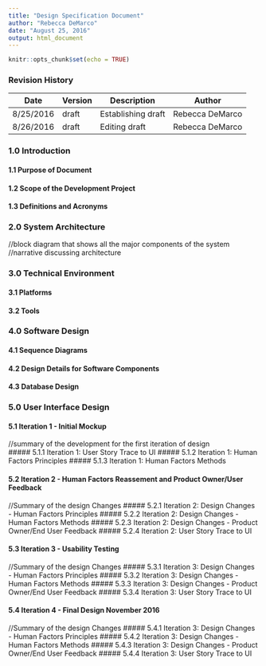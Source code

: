 ```yaml
---
title: "Design Specification Document"
author: "Rebecca DeMarco"
date: "August 25, 2016"
output: html_document
---
```


```r
knitr::opts_chunk$set(echo = TRUE)
```

### Revision History 
Date      | Version | Description       | Author 
----------|---------|-------------------|----------------
8/25/2016 | draft   | Establishing draft| Rebecca DeMarco 
8/26/2016 | draft   | Editing draft     | Rebecca DeMarco 

### 1.0 Introduction 
#### 1.1 Purpose of Document 
#### 1.2 Scope of the Development Project 
#### 1.3 Definitions and Acronyms 

### 2.0 System Architecture 
//block diagram that shows all the major components of the system 
//narrative discussing architecture 

### 3.0 Technical Environment 
#### 3.1 Platforms 
#### 3.2 Tools 

### 4.0 Software Design 
#### 4.1 Sequence Diagrams 
#### 4.2 Design Details for Software Components 
#### 4.3 Database Design 

### 5.0 User Interface Design 

#### 5.1 Iteration 1 - Initial Mockup 
//summary of the development for the first iteration of design  
##### 5.1.1 Iteration 1: User Story Trace to UI 
##### 5.1.2 Iteration 1: Human Factors Principles 
##### 5.1.3 Iteration 1: Human Factors Methods 

#### 5.2 Iteration 2 - Human Factors Reassement and Product Owner/User Feedback
//Summary of the design Changes 
##### 5.2.1 Iteration 2: Design Changes - Human Factors Principles 
##### 5.2.2 Iteration 2: Design Changes - Human Factors Methods 
##### 5.2.3 Iteration 2: Design Changes - Product Owner/End User Feedback 
##### 5.2.4 Iteration 2: User Story Trace to UI 

#### 5.3 Iteration 3 - Usability Testing 
//Summary of the design Changes 
##### 5.3.1 Iteration 3: Design Changes - Human Factors Principles 
##### 5.3.2 Iteration 3: Design Changes - Human Factors Methods 
##### 5.3.3 Iteration 3: Design Changes - Product Owner/End User Feedback 
##### 5.3.4 Iteration 3: User Story Trace to UI 

#### 5.4 Iteration 4 - Final Design November 2016
//Summary of the design Changes 
##### 5.4.1 Iteration 3: Design Changes - Human Factors Principles 
##### 5.4.2 Iteration 3: Design Changes - Human Factors Methods 
##### 5.4.3 Iteration 3: Design Changes - Product Owner/End User Feedback 
##### 5.4.4 Iteration 3: User Story Trace to UI 
